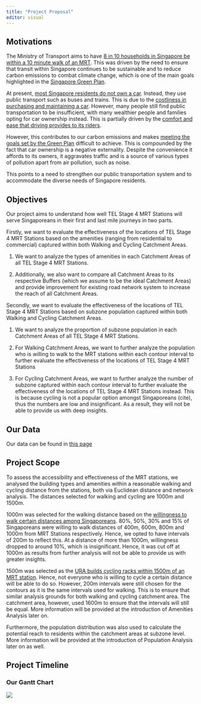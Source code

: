 ```yaml
---
title: "Project Proposal"
editor: visual
---
```


## Motivations

The Ministry of Transport aims to have [8 in 10 households in Singapore be within a 10 minute walk of an MRT](https://www.mot.gov.sg/news/details/opening-speech-by-minister-for-transport-mr-s-iswaran-at-singapore-international-transport-and-congress-exhibition). This was driven by the need to ensure that transit within Singapore continues to be sustainable and to reduce carbon emissions to combat climate change, which is one of the main goals highlighted in the [Singapore Green Plan](https://www.greenplan.gov.sg/key-focus-areas/energy-reset/).

At present, [most Singapore residents do not own a car](https://www.budgetdirect.com.sg/car-insurance/research/car-ownership-singapore). Instead, they use public transport such as buses and trains. This is due to the [costliness in purchasing and maintaining a car](https://fortune.com/2022/07/25/singapore-car-license-price/). However, many people still find public transportation to be insufficient, with many wealthier people and families opting for car ownership instead. This is partially driven by the [comfort and ease that driving provides to its riders](https://www.channelnewsasia.com/singapore/car-sale-coe-prices-premiums-driving-covid-19-pandemic-2295731).

However, this contributes to our carbon emissions and makes [meeting the goals set by the Green Plan](https://www.greenplan.gov.sg/key-focus-areas/energy-reset/) difficult to achieve. This is compounded by the fact that car ownership is a negative externality. Despite the convenience it affords to its owners, it aggravates traffic and is a source of various types of pollution apart from air pollution, such as noise.

This points to a need to strengthen our public transportation system and to accommodate the diverse needs of Singapore residents.

## Objectives

Our project aims to understand how well TEL Stage 4 MRT Stations will serve Singaporeans in their first and last mile journeys in two parts.

Firstly, we want to evaluate the effectiveness of the locations of TEL Stage 4 MRT Stations based on the amenities (ranging from residential to commercial) captured within both Walking and Cycling Catchment Areas.

1.  We want to analyze the types of amenities in each Catchment Areas of all TEL Stage 4 MRT Stations.

2.  Additionally, we also want to compare all Catchment Areas to its respective Buffers (which we assume to be the ideal Catchment Areas) and provide improvement for existing road network system to increase the reach of all Catchment Areas.

Secondly, we want to evaluate the effectiveness of the locations of TEL Stage 4 MRT Stations based on subzone population captured within both Walking and Cycling Catchment Areas.

1.  We want to analyze the proportion of subzone population in each Catchment Areas of all TEL Stage 4 MRT Stations.

2.  For Walking Catchment Areas, we want to further analyze the population who is willing to walk to the MRT stations within each contour interval to further evaluate the effectiveness of the locations of TEL Stage 4 MRT Stations

3.  For Cycling Catchment Areas, we want to further analyze the number of subzone captured within each contour interval to further evaluate the effectiveness of the locations of TEL Stage 4 MRT Stations instead. This is because cycling is not a popular option amongst Singaporeans (cite), thus the numbers are low and insignificant. As a result, they will not be able to provide us with deep insights.

## Our Data

Our data can be found in [this page](https://g1t11-gisproject-2022.netlify.app/data.html)

## Project Scope

To assess the accessibility and effectiveness of the MRT stations, we analysed the building types and amenities within a reasonable walking and cycling distance from the stations, both via Euclidean distance and network analysis. The distances selected for walking and cycling are 1000m and 1500m.

1000m was selected for the walking distance based on the [willingness to walk certain distances among Singaporeans](https://www.researchgate.net/publication/245561443_Using_Equivalent_Walking_Distance_to_Assess_Pedestrian_Accessibility_to_Transit_Stations_in_Singapore). 80%, 50%, 30% and 15% of Singaporeans were willing to walk distances of 400m, 600m, 800m and 1000m from MRT Stations respectively. Hence, we opted to have intervals of 200m to reflect this. At a distance of more than 1000m, willingness dropped to around 10%, which is insignificant. Hence, it was cut off at 1000m as results from further analysis will not be able to provide us with greater insights.

1500m was selected as the [URA builds cycling racks within 1500m of an MRT station](https://www.ura.gov.sg/Corporate/Guidelines/-/media/BD725DB201DB496A93569C8072DD9FD0.ashx). Hence, not everyone who is willing to cycle a certain distance will be able to do so. However, 200m intervals were still chosen for the contours as it is the same intervals used for walking. This is to ensure that similar analysis grounds for both walking and cycling catchment area. The catchment area, however, used 1600m to ensure that the intervals will still be equal. More information will be provided at the introduction of Amenities Analysis later on.

Furthermore, the population distribution was also used to calculate the potential reach to residents within the catchment areas at subzone level. More information will be provided at the introduction of Population Analysis later on as well.

## Project Timeline

### Our Gantt Chart

![](images/paste-1B42AB19.png)
